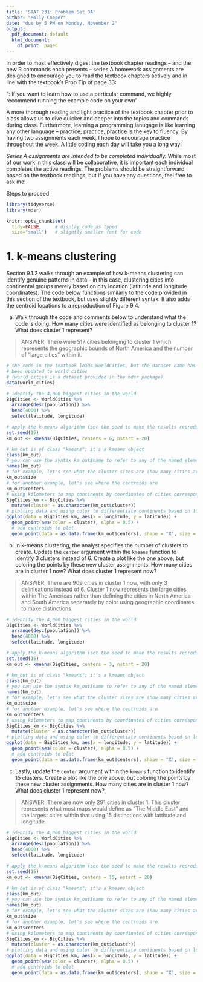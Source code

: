 ```yaml
---
title: 'STAT 231: Problem Set 8A'
author: "Molly Cooper"
date: "due by 5 PM on Monday, November 2"
output:
  pdf_document: default
  html_document:
    df_print: paged
---
```


In order to most effectively digest the textbook chapter readings -- and the  new R commands each presents -- series A homework assignments are designed to encourage you to read the textbook chapters actively and in line with the textbook's Prop Tip of page 33:

"\textbf{Pro Tip}: If you want to learn how to use a particular command, we highly recommend running the example code on your own" 

A more thorough reading and light practice of the textbook chapter prior to class allows us to dive quicker and deeper into the topics and commands during class.  Furthermore, learning a programming lanugage is like learning any other language -- practice, practice, practice is the key to fluency.  By having two assignments each week, I hope to encourage practice throughout the week.  A little coding each day will take you a long way!

*Series A assignments are intended to be completed individually.*  While most of our work in this class will be collaborative, it is important each individual completes the active readings.  The problems should be straightforward based on the textbook readings, but if you have any questions, feel free to ask me!

Steps to proceed:

\begin{enumerate}
\item In RStudio, go to File > Open Project, navigate to the folder with the course-content repo, select the course-content project (course-content.Rproj), and click "Open" 
\item Pull the course-content repo (e.g. using the blue-ish down arrow in the Git tab in upper right window)
\item Copy ps8A.Rmd from the course repo to your repo (see page 6 of the GitHub Classroom Guide for Stat231 if needed)
\item Close the course-content repo project in RStudio
\item Open YOUR repo project in RStudio
\item In the ps8A.Rmd file in YOUR repo, replace "YOUR NAME HERE" with your name
\item Add in your responses, committing and pushing to YOUR repo in appropriate places along the way
\item Run "Knit PDF" 
\item Upload the pdf to Gradescope.  Don't forget to select which of your pages are associated with each problem.  \textit{You will not get credit for work on unassigned pages (e.g., if you only selected the first page but your solution spans two pages, you would lose points for any part on the second page that the grader can't see).} 
\end{enumerate}

```r
library(tidyverse)
library(mdsr)

knitr::opts_chunk$set(
  tidy=FALSE,     # display code as typed
  size="small")   # slightly smaller font for code
```


\newpage
# 1.  k-means clustering

Section 9.1.2 walks through an example of how k-means clustering can identify genuine patterns in data -- in this case, clustering cities into continental groups merely based on city location (latitutde and longitude coordinates).  The code below functions similarly to the code provided in this section of the textbook, but uses slightly different syntax.  It also adds the centroid locations to a reproduction of Figure 9.4.

(a) Walk through the code and comments below to understand what the code is doing.  How many cities were identified as belonging to cluster 1?  What does cluster 1 represent?

> ANSWER: There were 517 cities belonging to cluster 1 which represents the geographic bounds of North America and the number of "large cities" within it. 

```r
# the code in the textbook loads WorldCities, but the dataset name has since 
# been updated to world_cities 
# (world_cities is a dataset provided in the mdsr package)
data(world_cities)

# identify the 4,000 biggest cities in the world
BigCities <- WorldCities %>%
  arrange(desc(population)) %>%
  head(4000) %>%
  select(latitude, longitude)

# apply the k-means algorithm (set the seed to make the results reproducible)
set.seed(15)
km_out <- kmeans(BigCities, centers = 6, nstart = 20)

# km_out is of class "kmeans"; it's a kmeans object
class(km_out)
# you can use the syntax km_out$name to refer to any of the named elements below
names(km_out)
# for example, let's see what the cluster sizes are (how many cities are in each cluster)
km_out$size
# for another example, let's see where the centroids are
km_out$centers
# using kilometers to map continents by coordinates of cities corresponding to colors
BigCities_km <- BigCities %>%
  mutate(cluster = as.character(km_out$cluster))
# plotting data and using color to differentiate continents based on location
ggplot(data = BigCities_km, aes(x = longitude, y = latitude)) + 
  geom_point(aes(color = cluster), alpha = 0.5) +
  # add centroids to plot
  geom_point(data = as.data.frame(km_out$centers), shape = "X", size = 3)

```

(b) In k-means clustering, the analyst specifies the number of clusters to create.  Update the `center` argument within the `kmeans` function to identify 3 clusters instead of 6.  Create a plot like the one above, but coloring the points by these new cluster assignments.  How many cities are in cluster 1 now?  What does cluster 1 represent now?

> ANSWER: There are 909 cities in cluster 1 now, with only 3 delinieations instead of 6. Cluster 1 now represents the large cities within The Americas rather than defining the cities in North America and South America seperately by color using geographic coordinates to make distinctions. 

```r
# identify the 4,000 biggest cities in the world
BigCities <- WorldCities %>%
  arrange(desc(population)) %>%
  head(4000) %>%
  select(latitude, longitude)

# apply the k-means algorithm (set the seed to make the results reproducible)
set.seed(15)
km_out <- kmeans(BigCities, centers = 3, nstart = 20)

# km_out is of class "kmeans"; it's a kmeans object
class(km_out)
# you can use the syntax km_out$name to refer to any of the named elements below
names(km_out)
# for example, let's see what the cluster sizes are (how many cities are in each cluster)
km_out$size
# for another example, let's see where the centroids are
km_out$centers
# using kilometers to map continents by coordinates of cities corresponding to colors
BigCities_km <- BigCities %>%
  mutate(cluster = as.character(km_out$cluster))
# plotting data and using color to differentiate continents based on location
ggplot(data = BigCities_km, aes(x = longitude, y = latitude)) + 
  geom_point(aes(color = cluster), alpha = 0.5) +
  # add centroids to plot
  geom_point(data = as.data.frame(km_out$centers), shape = "X", size = 3)
```

(c) Lastly, update the `center` argument within the `kmeans` function to identify 15 clusters.  Create a plot like the one above, but coloring the points by these new cluster assignments.  How many cities are in cluster 1 now?  What does cluster 1 represent now?

> ANSWER:  There are now only 291 cities in cluster 1.  This cluster represents what most maps would define as "The Middle East" and the largest cities within that using 15 distinctions with lattitude and longitude. 

```r
# identify the 4,000 biggest cities in the world
BigCities <- WorldCities %>%
  arrange(desc(population)) %>%
  head(4000) %>%
  select(latitude, longitude)

# apply the k-means algorithm (set the seed to make the results reproducible)
set.seed(15)
km_out <- kmeans(BigCities, centers = 15, nstart = 20)

# km_out is of class "kmeans"; it's a kmeans object
class(km_out)
# you can use the syntax km_out$name to refer to any of the named elements below
names(km_out)
# for example, let's see what the cluster sizes are (how many cities are in each cluster)
km_out$size
# for another example, let's see where the centroids are
km_out$centers
# using kilometers to map continents by coordinates of cities corresponding to colors
BigCities_km <- BigCities %>%
  mutate(cluster = as.character(km_out$cluster))
# plotting data and using color to differentiate continents based on location
ggplot(data = BigCities_km, aes(x = longitude, y = latitude)) + 
  geom_point(aes(color = cluster), alpha = 0.5) +
  # add centroids to plot
  geom_point(data = as.data.frame(km_out$centers), shape = "X", size = 3)

```




